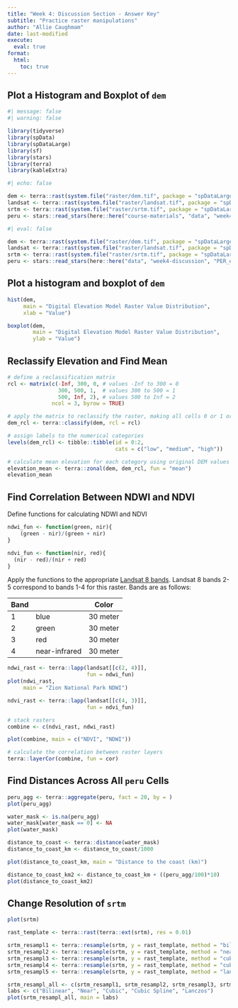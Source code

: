 ```yaml
---
title: "Week 4: Discussion Section - Answer Key"
subtitle: "Practice raster manipulations"
author: "Allie Caughmam"
date: last-modified
execute: 
  eval: true
format:
  html:
    toc: true
---
```


## Plot a Histogram and Boxplot of `dem`

```r
#| message: false
#| warning: false

library(tidyverse)
library(spData)
library(spDataLarge)
library(sf)
library(stars)
library(terra)
library(kableExtra)
```

```r
#| echo: false

dem <- terra::rast(system.file("raster/dem.tif", package = "spDataLarge"))
landsat <- terra::rast(system.file("raster/landsat.tif", package = "spDataLarge"))
srtm <- terra::rast(system.file("raster/srtm.tif", package = "spDataLarge"))
peru <- stars::read_stars(here::here("course-materials", "data", "week4-discussion", "PER_elv.tif"))
```

```r
#| eval: false

dem <- terra::rast(system.file("raster/dem.tif", package = "spDataLarge"))
landsat <- terra::rast(system.file("raster/landsat.tif", package = "spDataLarge"))
srtm <- terra::rast(system.file("raster/srtm.tif", package = "spDataLarge"))
peru <- stars::read_stars(here::here("data", "week4-discussion", "PER_elv.tif"))
```

## Plot a histogram and boxplot of `dem`

```r
hist(dem,
     main = "Digital Elevation Model Raster Value Distribution",
     xlab = "Value")

boxplot(dem,
        main = "Digital Elevation Model Raster Value Distribution",
        ylab = "Value")
```

## Reclassify Elevation and Find Mean

```r
# define a reclassification matrix
rcl <- matrix(c(-Inf, 300, 0, # values -Inf to 300 = 0
                300, 500, 1,  # values 300 to 500 = 1
                500, Inf, 2), # values 500 to Inf = 2
              ncol = 3, byrow = TRUE)

# apply the matrix to reclassify the raster, making all cells 0 or 1 or 2
dem_rcl <- terra::classify(dem, rcl = rcl)

# assign labels to the numerical categories
levels(dem_rcl) <- tibble::tibble(id = 0:2, 
                                  cats = c("low", "medium", "high"))

# calculate mean elevation for each category using original DEM values
elevation_mean <- terra::zonal(dem, dem_rcl, fun = "mean")
elevation_mean
```

## Find Correlation Between NDWI and NDVI

Define functions for calculating NDWI and NDVI

```r
ndwi_fun <- function(green, nir){
    (green - nir)/(green + nir)
}

ndvi_fun <- function(nir, red){
  (nir - red)/(nir + red)
}

```

Apply the functions to the appropriate [Landsat 8 bands](https://www.usgs.gov/landsat-missions/landsat-8). Landsat 8 bands 2-5 correspond to bands 1-4 for this raster. Bands are as follows:

| Band | | Color | Resolution |
| ---- | ----- | ---------- |
| 1 | blue | 30 meter |
| 2 | green | 30 meter |
| 3 | red | 30 meter |
| 4 | near-infrared | 30 meter |


```r
ndwi_rast <- terra::lapp(landsat[[c(2, 4)]],
                         fun = ndwi_fun)
plot(ndwi_rast,
     main = "Zion National Park NDWI")

ndvi_rast <- terra::lapp(landsat[[c(4, 3)]],
                         fun = ndvi_fun)

# stack rasters
combine <- c(ndvi_rast, ndwi_rast)

plot(combine, main = c("NDVI", "NDWI"))

# calculate the correlation between raster layers 
terra::layerCor(combine, fun = cor)
```


## Find Distances Across All `peru` Cells

```r
peru_agg <- terra::aggregate(peru, fact = 20, by = )
plot(peru_agg)

water_mask <- is.na(peru_agg)
water_mask[water_mask == 0] <- NA
plot(water_mask)

distance_to_coast <- terra::distance(water_mask)
distance_to_coast_km <- distance_to_coast/1000

plot(distance_to_coast_km, main = "Distance to the coast (km)")

distance_to_coast_km2 <- distance_to_coast_km + ((peru_agg/100)*10)
plot(distance_to_coast_km2)
```


## Change Resolution of `srtm`

```r
plot(srtm)

rast_template <- terra::rast(terra::ext(srtm), res = 0.01)

srtm_resampl1 <- terra::resample(srtm, y = rast_template, method = "bilinear")
srtm_resampl2 <- terra::resample(srtm, y = rast_template, method = "near")
srtm_resampl3 <- terra::resample(srtm, y = rast_template, method = "cubic")
srtm_resampl4 <- terra::resample(srtm, y = rast_template, method = "cubicspline")
srtm_resampl5 <- terra::resample(srtm, y = rast_template, method = "lanczos")

srtm_resampl_all <- c(srtm_resampl1, srtm_resampl2, srtm_resampl3, srtm_resampl4, srtm_resampl5)
labs <- c("Bilinear", "Near", "Cubic", "Cubic Spline", "Lanczos")
plot(srtm_resampl_all, main = labs)
```